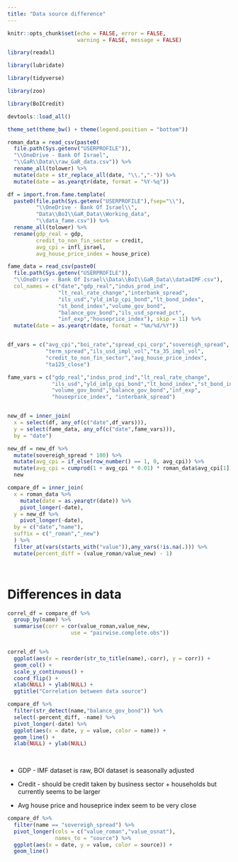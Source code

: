 ```yaml
---
title: "Data source difference"
---
```


```r

knitr::opts_chunk$set(echo = FALSE, error = FALSE,
                      warning = FALSE, message = FALSE)

```



```r

library(readxl)

library(lubridate)

library(tidyverse)

library(zoo)

library(BoICredit)

devtools::load_all()

```


```r

theme_set(theme_bw() + theme(legend.position = "bottom"))

```



```r

roman_data = read_csv(paste0(
  file.path(Sys.getenv("USERPROFILE")),
  "\\OneDrive - Bank Of Israel",
  "\\GaR\\Data\\raw_GaR_data.csv")) %>% 
  rename_all(tolower) %>% 
  mutate(date = str_replace_all(date, "\\.","-")) %>% 
  mutate(date = as.yearqtr(date, format = "%Y-%q"))

df = import.from.fame.template(
  paste0(file.path(Sys.getenv("USERPROFILE"),fsep="\\"),
         "\\OneDrive - Bank Of Israel\\",
         "Data\\BoI\\GaR_Data\\Working_data",
         "\\data_fame.csv")) %>% 
  rename_all(tolower) %>% 
  rename(gdp_real = gdp,
         credit_to_non_fin_sector = credit,
         avg_cpi = infl_israel,
         avg_house_price_index = house_price)

fame_data = read_csv(paste0(
  file.path(Sys.getenv("USERPROFILE")),
  "\\OneDrive - Bank Of Israel\\Data\\BoI\\GaR_Data\\data4IMF.csv"),
  col_names = c("date","gdp_real","indus_prod_ind",
                "lt_real_rate_change","interbank_spread",
                "ils_usd","yld_imlp_cpi_bond","lt_bond_index",
                "st_bond_index","volume_gov_bond",
                "balance_gov_bond","ils_usd_spread_pct",
                "inf_exp","houseprice_index"), skip = 11) %>% 
  mutate(date = as.yearqtr(date, format = "%m/%d/%Y"))



```




```r

df_vars = c("avg_cpi","boi_rate","spread_cpi_corp","sovereigh_spread",
            "term_spread","ils_usd_impl_vol","ta_35_impl_vol",
            "credit_to_non_fin_sector","avg_house_price_index",
            "ta125_close")

fame_vars = c("gdp_real","indus_prod_ind","lt_real_rate_change",
              "ils_usd","yld_imlp_cpi_bond","lt_bond_index","st_bond_index",
              "volume_gov_bond","balance_gov_bond","inf_exp",
              "houseprice_index", "interbank_spread")


new_df = inner_join(
  x = select(df, any_of(c("date",df_vars))),
  y = select(fame_data, any_of(c("date",fame_vars))),
  by = "date")

new_df = new_df %>% 
  mutate(sovereigh_spread * 100) %>% 
  mutate(avg_cpi = if_else(row_number() == 1, 0, avg_cpi)) %>% 
  mutate(avg_cpi = cumprod(1 + avg_cpi * 0.01) * roman_data$avg_cpi[1]) %>% 
  new

```



```r

compare_df = inner_join(
  x = roman_data %>% 
    mutate(date = as.yearqtr(date)) %>% 
    pivot_longer(-date),
  y = new_df %>% 
    pivot_longer(-date),
  by = c("date","name"),
  suffix = c("_roman","_new")
  ) %>% 
  filter_at(vars(starts_with("value")),any_vars(!is.na(.))) %>% 
  mutate(percent_diff = (value_roman/value_new) - 1)




```

# Differences in data



```r

correl_df = compare_df %>% 
  group_by(name) %>% 
  summarise(corr = cor(value_roman,value_new,
                    use = "pairwise.complete.obs"))


correl_df %>% 
  ggplot(aes(x = reorder(str_to_title(name),-corr), y = corr)) + 
  geom_col() + 
  scale_y_continuous() + 
  coord_flip() + 
  xlab(NULL) + ylab(NULL) + 
  ggtitle("Correlation between data source")


```


```r

compare_df %>% 
  filter(str_detect(name,"balance_gov_bond")) %>% 
  select(-percent_diff, -name) %>% 
  pivot_longer(-date) %>% 
  ggplot(aes(x = date, y = value, color = name)) + 
  geom_line() + 
  xlab(NULL) + ylab(NULL)
  
  

```


* GDP - IMF dataset is raw, BOI dataset is seasonally adjusted

* Credit  - should be credit taken by business sector + households but
  currently seems to be larger

* Avg house price and houseprice index seem to be very close







```r

compare_df %>% 
  filter(name == "sovereigh_spread") %>% 
  pivot_longer(cols = c("value_roman","value_osnat"),
               names_to = "source") %>% 
  ggplot(aes(x = date, y = value, color = source)) + 
  geom_line()

```

